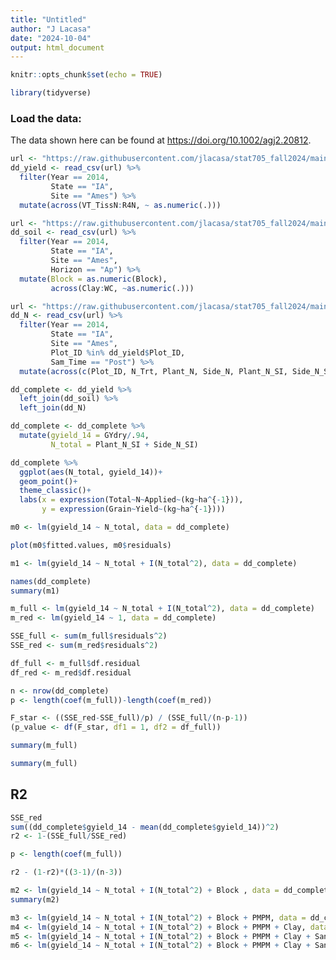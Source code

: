 ```yaml
---
title: "Untitled"
author: "J Lacasa"
date: "2024-10-04"
output: html_document
---
```


```r
knitr::opts_chunk$set(echo = TRUE)
```


```r
library(tidyverse)
```

### Load the data:  

The data shown here can be found at [https://doi.org/10.1002/agj2.20812](https://doi.org/10.1002/agj2.20812).  

```r
url <- "https://raw.githubusercontent.com/jlacasa/stat705_fall2024/main/classes/data/8_Yield_Plant_Measurements.csv"
dd_yield <- read_csv(url) %>%
  filter(Year == 2014, 
         State == "IA", 
         Site == "Ames") %>% 
  mutate(across(VT_TissN:R4N, ~ as.numeric(.)))

url <- "https://raw.githubusercontent.com/jlacasa/stat705_fall2024/main/classes/data/1_Site_Characterization.csv"
dd_soil <- read_csv(url) %>%
  filter(Year == 2014, 
         State == "IA", 
         Site == "Ames", 
         Horizon == "Ap") %>% 
  mutate(Block = as.numeric(Block), 
         across(Clay:WC, ~as.numeric(.)))

url <- "https://raw.githubusercontent.com/jlacasa/stat705_fall2024/main/classes/data/4_SoilN.csv"
dd_N <- read_csv(url) %>%
  filter(Year == 2014, 
         State == "IA", 
         Site == "Ames", 
         Plot_ID %in% dd_yield$Plot_ID, 
         Sam_Time == "Post") %>% 
  mutate(across(c(Plot_ID, N_Trt, Plant_N, Side_N, Plant_N_SI, Side_N_SI), ~as.numeric(.)))
```


```r
dd_complete <- dd_yield %>% 
  left_join(dd_soil) %>% 
  left_join(dd_N)

dd_complete <- dd_complete %>% 
  mutate(gyield_14 = GYdry/.94, 
         N_total = Plant_N_SI + Side_N_SI)
```

```r
dd_complete %>% 
  ggplot(aes(N_total, gyield_14))+
  geom_point()+
  theme_classic()+
  labs(x = expression(Total~N~Applied~(kg~ha^{-1})),
       y = expression(Grain~Yield~(kg~ha^{-1})))
```

```r
m0 <- lm(gyield_14 ~ N_total, data = dd_complete)
```

```r
plot(m0$fitted.values, m0$residuals)
```


```r
m1 <- lm(gyield_14 ~ N_total + I(N_total^2), data = dd_complete)
```

```r
names(dd_complete)
summary(m1)
```


```r
m_full <- lm(gyield_14 ~ N_total + I(N_total^2), data = dd_complete)
m_red <- lm(gyield_14 ~ 1, data = dd_complete)

SSE_full <- sum(m_full$residuals^2)
SSE_red <- sum(m_red$residuals^2)

df_full <- m_full$df.residual
df_red <- m_red$df.residual

n <- nrow(dd_complete)
p <- length(coef(m_full))-length(coef(m_red))

F_star <- ((SSE_red-SSE_full)/p) / (SSE_full/(n-p-1))
(p_value <- df(F_star, df1 = 1, df2 = df_full))

summary(m_full)
```

```r
summary(m_full)

```

## R2
```r
SSE_red
sum((dd_complete$gyield_14 - mean(dd_complete$gyield_14))^2)
r2 <- 1-(SSE_full/SSE_red)

p <- length(coef(m_full))

r2 - (1-r2)*((3-1)/(n-3))

```

```r
m2 <- lm(gyield_14 ~ N_total + I(N_total^2) + Block , data = dd_complete)
summary(m2)
```


```r
m3 <- lm(gyield_14 ~ N_total + I(N_total^2) + Block + PMPM, data = dd_complete)
m4 <- lm(gyield_14 ~ N_total + I(N_total^2) + Block + PMPM + Clay, data = dd_complete)   
m5 <- lm(gyield_14 ~ N_total + I(N_total^2) + Block + PMPM + Clay + Sand, data = dd_complete)
m6 <- lm(gyield_14 ~ N_total + I(N_total^2) + Block + PMPM + Clay + Sand + Silt, data = dd_complete)
```

